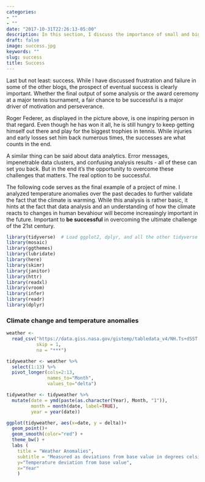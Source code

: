 ```yaml
---
categories:
- ""
- ""
date: "2017-10-31T22:26:13-05:00"
description: In this section, I discuss the importance of small and big successes
draft: false
image: success.jpg
keywords: ""
slug: success
title: Success
---
```


Last but not least: success. While I have discussed frustration and failure in some of the other blogs, the prospect of eventual success is clearly important.  Whether the final output of some analysis or the award ceremony at a major tennis tournament, a fair chance to be successful is a major driver of motivation and perseverance. 

Roger Federer, as displayed in the picture above, is one inspiring person in that regard. Even though he has won it all, he is still hungry to keep getting himself out there and play for the biggest trophies in tennis. While injuries and early losses set him back numerous times, the successes are what counts in the end. 

A similar thing can be said about data analytics. Error messages, impenetrable data clusters, and confusing analysis results - all of these can set you back. But in the end it's the opportunity to overcome these challenges that matters. The real option to be successful. 

The following code serves as the final example of a project of mine. I analyzed temperature anomalies over the past decades to further validate the fact that the climate is warming. While this analysis is rather basic, it hints at the fact that data analysis and an understanding of how the climate reacts to changes in human bevahiour will become increasingly important in the future. Important to **be successful** in overcoming the ultimate challenge of the 21st century.    


```r
library(tidyverse)  # Load ggplot2, dplyr, and all the other tidyverse packages
library(mosaic)
library(ggthemes)
library(lubridate)
library(here)
library(skimr)
library(janitor)
library(httr)
library(readxl)
library(vroom)
library(infer)
library(readr)
library(dplyr)

```



### Climate change and temperature anomalies 


```r

weather <- 
  read_csv("https://data.giss.nasa.gov/gistemp/tabledata_v4/NH.Ts+dSST.csv", 
           skip = 1, 
           na = "***")

```



```r

tidyweather <- weather %>% 
  select(1:13) %>% 
  pivot_longer(cols=2:13,
               names_to="Month",
               values_to="delta")
```



```r

tidyweather <- tidyweather %>%
  mutate(date = ymd(paste(as.character(Year), Month, "1")),
         month = month(date, label=TRUE),
         year = year(date))

ggplot(tidyweather, aes(x=date, y = delta))+
  geom_point()+
  geom_smooth(color="red") +
  theme_bw() +
  labs (
    title = "Weather Anomalies", 
    subtitle = "Measured as deviations from base value in degrees celsius", 
    y="Temperature deviation from base value", 
    x="Year"
    )

```
